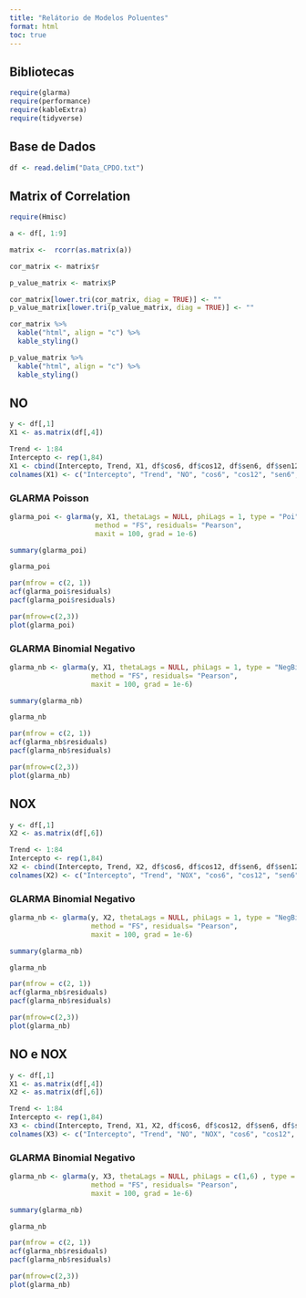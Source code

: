 ```yaml
---
title: "Relátorio de Modelos Poluentes"
format: html
toc: true
---
```


## Bibliotecas

```r
require(glarma)
require(performance)
require(kableExtra)
require(tidyverse)
```

## Base de Dados

```r
df <- read.delim("Data_CPDO.txt")
```

## Matrix of Correlation

```r
require(Hmisc)
```

```r
a <- df[, 1:9]

matrix <-  rcorr(as.matrix(a))

cor_matrix <- matrix$r

p_value_matrix <- matrix$P

cor_matrix[lower.tri(cor_matrix, diag = TRUE)] <- ""
p_value_matrix[lower.tri(p_value_matrix, diag = TRUE)] <- ""
```

```r
cor_matrix %>% 
  kable("html", align = "c") %>% 
  kable_styling()
```

```r
p_value_matrix %>%
  kable("html", align = "c") %>% 
  kable_styling()
```

## NO

```r
y <- df[,1]
X1 <- as.matrix(df[,4])

Trend <- 1:84
Intercepto <- rep(1,84)
X1 <- cbind(Intercepto, Trend, X1, df$cos6, df$cos12, df$sen6, df$sen12)
colnames(X1) <- c("Intercepto", "Trend", "NO", "cos6", "cos12", "sen6", "sen12")
```

### GLARMA Poisson

```r
glarma_poi <- glarma(y, X1, thetaLags = NULL, phiLags = 1, type = "Poi",
                     method = "FS", residuals= "Pearson",
                     maxit = 100, grad = 1e-6)

```

```r
summary(glarma_poi)
```

```r
glarma_poi
```

```r
par(mfrow = c(2, 1))
acf(glarma_poi$residuals)
pacf(glarma_poi$residuals)
```

```r
par(mfrow=c(2,3))
plot(glarma_poi)
```

### GLARMA Binomial Negativo

```r
glarma_nb <- glarma(y, X1, thetaLags = NULL, phiLags = 1, type = "NegBin",
                    method = "FS", residuals= "Pearson",
                    maxit = 100, grad = 1e-6)
```

```r
summary(glarma_nb)
```

```r
glarma_nb
```

```r
par(mfrow = c(2, 1))
acf(glarma_nb$residuals)
pacf(glarma_nb$residuals)
```

```r
par(mfrow=c(2,3))
plot(glarma_nb)
```

## NOX

```r
y <- df[,1]
X2 <- as.matrix(df[,6])

Trend <- 1:84
Intercepto <- rep(1,84)
X2 <- cbind(Intercepto, Trend, X2, df$cos6, df$cos12, df$sen6, df$sen12)
colnames(X2) <- c("Intercepto", "Trend", "NOX", "cos6", "cos12", "sen6", "sen12")
```

### GLARMA Binomial Negativo

```r
glarma_nb <- glarma(y, X2, thetaLags = NULL, phiLags = 1, type = "NegBin",
                    method = "FS", residuals= "Pearson",
                    maxit = 100, grad = 1e-6)
```

```r
summary(glarma_nb)
```

```r
glarma_nb
```

```r
par(mfrow = c(2, 1))
acf(glarma_nb$residuals)
pacf(glarma_nb$residuals)
```

```r
par(mfrow=c(2,3))
plot(glarma_nb)
```

## NO e NOX

```r
y <- df[,1]
X1 <- as.matrix(df[,4])
X2 <- as.matrix(df[,6])

Trend <- 1:84
Intercepto <- rep(1,84)
X3 <- cbind(Intercepto, Trend, X1, X2, df$cos6, df$cos12, df$sen6, df$sen12)
colnames(X3) <- c("Intercepto", "Trend", "NO", "NOX", "cos6", "cos12", "sen6", "sen12")
```

### GLARMA Binomial Negativo

```r
glarma_nb <- glarma(y, X3, thetaLags = NULL, phiLags = c(1,6) , type = "NegBin",
                    method = "FS", residuals= "Pearson",
                    maxit = 100, grad = 1e-6)
```

```r
summary(glarma_nb)
```

```r
glarma_nb
```

```r
par(mfrow = c(2, 1))
acf(glarma_nb$residuals)
pacf(glarma_nb$residuals)
```

```r
par(mfrow=c(2,3))
plot(glarma_nb)
```
